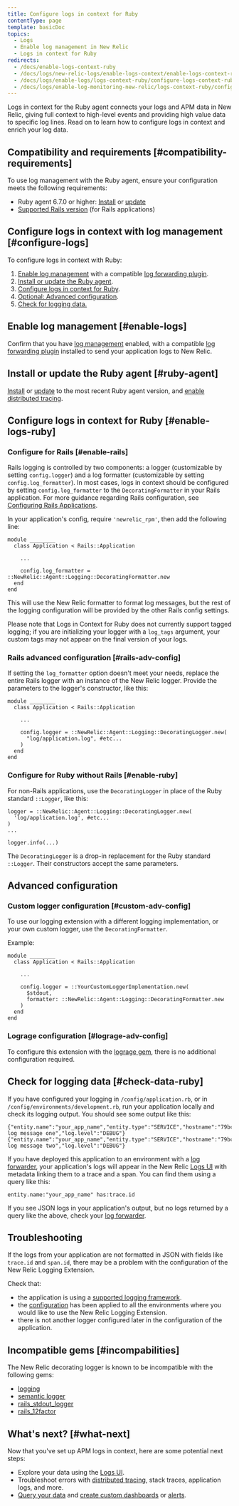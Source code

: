 ```yaml
---
title: Configure logs in context for Ruby
contentType: page
template: basicDoc
topics:
  - Logs
  - Enable log management in New Relic
  - Logs in context for Ruby
redirects:
  - /docs/enable-logs-context-ruby
  - /docs/logs/new-relic-logs/enable-logs-context/enable-logs-context-ruby
  - /docs/logs/enable-logs/logs-context-ruby/configure-logs-context-ruby
  - /docs/logs/enable-log-monitoring-new-relic/logs-context-ruby/configure-logs-context-ruby
---
```


Logs in context for the Ruby agent connects your logs and APM data in New Relic, giving full context to high-level events and providing high value data to specific log lines. Read on to learn how to configure logs in context and enrich your log data.

## Compatibility and requirements [#compatibility-requirements]

To use log management with the Ruby agent, ensure your configuration meets the following requirements:

* Ruby agent 6.7.0 or higher: [Install](https://docs.newrelic.com/docs/agents/ruby-agent/installation/install-new-relic-ruby-agent) or [update](https://docs.newrelic.com/docs/agents/ruby-agent/installation/install-new-relic-ruby-agent#Updating_the_Agent)
* [Supported Rails version](/docs/agents/ruby-agent/getting-started/ruby-agent-requirements-supported-frameworks#web_frameworks) (for Rails applications)

## Configure logs in context with log management [#configure-logs]

To configure logs in context with Ruby:

1. [Enable log management](/docs/introduction-new-relic-logs) with a compatible [log forwarding plugin](/docs/logs/enable-logs/enable-logs/enable-new-relic-logs#enable-logs).
2. [Install or update the Ruby agent](#ruby-agent).
3. [Configure logs in context for Ruby](#enable-logs-ruby).
4. [Optional: Advanced configuration](#advanced-configuration).
5. [Check for logging data.](#check-data-ruby)

## Enable log management [#enable-logs]

Confirm that you have [log management](/docs/introduction-new-relic-logs) enabled, with a compatible [log forwarding plugin](/docs/logs/enable-logs/enable-logs/enable-new-relic-logs#enable-logs) installed to send your application logs to New Relic.

## Install or update the Ruby agent [#ruby-agent]

[Install](/docs/agents/ruby-agent/installation/install-new-relic-ruby-agent) or [update](/docs/agents/ruby-agent/installation/update-ruby-agent) to the most recent Ruby agent version, and [enable distributed tracing](/docs/understand-dependencies/distributed-tracing/enable-configure/enable-distributed-tracing).

## Configure logs in context for Ruby [#enable-logs-ruby]

### Configure for Rails [#enable-rails]

Rails logging is controlled by two components: a logger (customizable by setting `config.logger`) and a log formatter (customizable by setting `config.log_formatter`). In most cases, logs in context should be configured by setting `config.log_formatter` to the `DecoratingFormatter` in your Rails application. For more guidance regarding Rails configuration, see [Configuring Rails Applications](https://guides.rubyonrails.org/configuring.html).

In your application's config, require `'newrelic_rpm'`, then add the following line:

```
module ________
  class Application < Rails::Application

    ...

    config.log_formatter = ::NewRelic::Agent::Logging::DecoratingFormatter.new
  end
end
```

This will use the New Relic formatter to format log messages, but the rest of the logging configuration will be provided by the other Rails config settings.

Please note that Logs in Context for Ruby does not currently support tagged logging; if you are initializing your logger with a `log_tags` argument, your custom tags may not appear on the final version of your logs.

### Rails advanced configuration [#rails-adv-config]

If setting the `log_formatter` option doesn't meet your needs, replace the entire Rails logger with an instance of the New Relic logger. Provide the parameters to the logger's constructor, like this:

```
module ________
  class Application < Rails::Application

    ...

    config.logger = ::NewRelic::Agent::Logging::DecoratingLogger.new(
      "log/application.log", #etc...
    )
  end
end
```

### Configure for Ruby without Rails [#enable-ruby]

For non-Rails applications, use the `DecoratingLogger` in place of the Ruby standard `::Logger`, like this:

```
logger = ::NewRelic::Agent::Logging::DecoratingLogger.new(
  'log/application.log', #etc...
)
...
  
logger.info(...)
```

The `DecoratingLogger` is a drop-in replacement for the Ruby standard `::Logger`. Their constructors accept the same parameters.

## Advanced configuration

### Custom logger configuration [#custom-adv-config]

To use our logging extension with a different logging implementation, or your own custom logger, use the `DecoratingFormatter`.

Example:

```
module ________
  class Application < Rails::Application

    ...

    config.logger = ::YourCustomLoggerImplementation.new(
      $stdout,
      formatter: ::NewRelic::Agent::Logging::DecoratingFormatter.new
    )
  end
end
```

### Lograge configuration [#lograge-adv-config]

To configure this extension with the [lograge gem](https://rubygems.org/gems/lograge), there is no additional configuration required.

## Check for logging data [#check-data-ruby]

If you have configured your logging in `/config/application.rb`, or in `/config/environments/development.rb`, run your application locally and check its logging output. You should see some output like this:

```
{"entity.name":"your_app_name","entity.type":"SERVICE","hostname":"79bcbf8d","trace.id":"79bcbf8d","span.id":"00fc7d46","timestamp":1567701375543,"message":"example log message one","log.level":"DEBUG"}
{"entity.name":"your_app_name","entity.type":"SERVICE","hostname":"79bcbf8d","trace.id":"79bcbf8d","span.id":"6754870b","timestamp":1567702843604,"message":"example log message two","log.level":"DEBUG"}
```

If you have deployed this application to an environment with a [log forwarder](https://docs.newrelic.com/docs/logs/new-relic-logs/enable-logs/enable-new-relic-logs), your application's logs will appear in the New Relic [Logs UI](/docs/logs/new-relic-logs/ui-data/explore-your-data-new-relic-logs-ui) with metadata linking them to a trace and a span. You can find them using a query like this:

```
entity.name:"your_app_name" has:trace.id
```

If you see JSON logs in your application's output, but no logs returned by a query like the above, check your [log forwarder](/docs/logs/new-relic-logs/enable-logs/enable-new-relic-logs).

## Troubleshooting

If the logs from your application are not formatted in JSON with fields like `trace.id` and `span.id`, there may be a problem with the configuration of the New Relic Logging Extension.

Check that:

* the application is using a [supported logging framework](/docs/logs/new-relic-logs/enable-logs/enable-new-relic-logs).
* the [configuration](#advanced-configuration) has been applied to all the environments where you would like to use the New Relic Logging Extension.
* there is not another logger configured later in the configuration of the application.

## Incompatible gems [#incompabilities]

The New Relic decorating logger is known to be incompatible with the following gems:

* [logging](https://rubygems.org/gems/logging)
* [semantic logger](https://rubygems.org/gems/semantic_logger)
* [rails_stdout_logger](https://rubygems.org/gems/rails_stdout_logging)
* [rails_12factor](https://rubygems.org/gems/rails_12factor)

## What's next? [#what-next]

Now that you've set up APM logs in context, here are some potential next steps:

* Explore your data using the [Logs UI](/docs/explore-your-data-new-relic-logs-ui).
* Troubleshoot errors with [distributed tracing](/docs/understand-dependencies/distributed-tracing/get-started/introduction-distributed-tracing), stack traces, application logs, and more.
* [Query your data](/docs/using-new-relic/data/understand-data/query-new-relic-data) and [create custom dashboards](/docs/dashboards/new-relic-one-dashboards/get-started/introduction-new-relic-one-dashboards) or [alerts](/docs/alerts/new-relic-alerts/configuring-alert-policies/create-edit-or-find-alert-policy).

